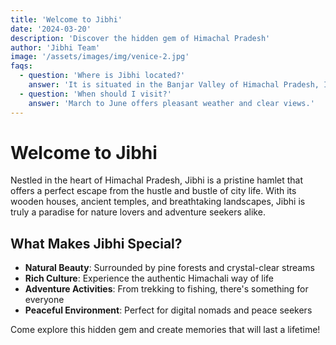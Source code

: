 ---
title: 'Welcome to Jibhi'
date: '2024-03-20'
description: 'Discover the hidden gem of Himachal Pradesh'
author: 'Jibhi Team'
image: '/assets/images/img/venice-2.jpg'
faqs:
  - question: 'Where is Jibhi located?'
    answer: 'It is situated in the Banjar Valley of Himachal Pradesh, India.'
  - question: 'When should I visit?'
    answer: 'March to June offers pleasant weather and clear views.'
---

# Welcome to Jibhi

Nestled in the heart of Himachal Pradesh, Jibhi is a pristine hamlet that offers a perfect escape from the hustle and bustle of city life. With its wooden houses, ancient temples, and breathtaking landscapes, Jibhi is truly a paradise for nature lovers and adventure seekers alike.

## What Makes Jibhi Special?

- **Natural Beauty**: Surrounded by pine forests and crystal-clear streams
- **Rich Culture**: Experience the authentic Himachali way of life
- **Adventure Activities**: From trekking to fishing, there's something for everyone
- **Peaceful Environment**: Perfect for digital nomads and peace seekers

Come explore this hidden gem and create memories that will last a lifetime! 
